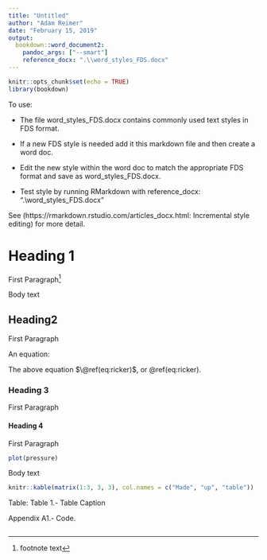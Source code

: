 ```yaml
---
title: "Untitled"
author: "Adam Reimer"
date: "February 15, 2019"
output: 
  bookdown::word_document2:
    pandoc_args: ["--smart"]
    reference_docx: ".\\word_styles_FDS.docx"
---
```


```r
knitr::opts_chunk$set(echo = TRUE)
library(bookdown)
```
To use:
  
* The file word_styles_FDS.docx contains commonly used text styles in FDS format.
  
* If a new FDS style is needed add it this markdown file and then create a word doc.
  
* Edit the new style within the word doc to match the appropriate FDS format and save as word_styles_FDS.docx.
  
* Test style by running RMarkdown with reference_docx: ".\\word_styles_FDS.docx"
  
See (https://rmarkdown.rstudio.com/articles_docx.html: Incremental style editing) for more detail.

# Heading 1
First Paragraph^[footnote text]
  
Body text
  
## Heading2
First Paragraph

An equation:

\begin{equation}
R_{cs}~=~S_{cs}\alpha_s exp(\beta_s S_{cs})
  (\#eq:ricker)
\end{equation}
The above equation $\@ref(eq:ricker)$, or \@ref(eq:ricker).
  
### Heading 3
First Paragraph
  
#### Heading 4
First Paragraph
  
```r
plot(pressure)
```
  
Body text
  
```r
knitr::kable(matrix(1:3, 3, 3), col.names = c("Made", "up", "table"))
```
  
Table: Table 1.- Table Caption

Appendix A1.- Code.  
```r
```
  